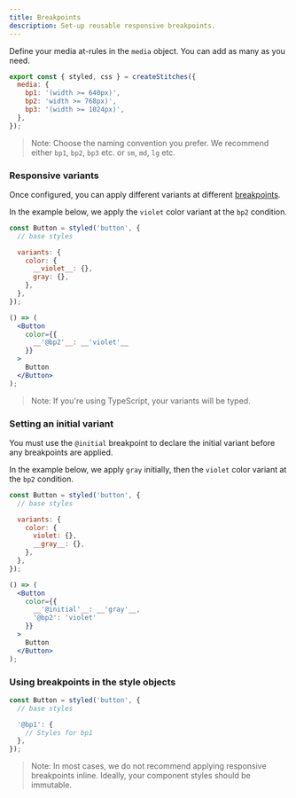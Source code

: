 ```yaml
---
title: Breakpoints
description: Set-up reusable responsive breakpoints.
---
```


Define your media at-rules in the `media` object. You can add as many as you need.

```jsx line=2-6
export const { styled, css } = createStitches({
  media: {
    bp1: '(width >= 640px)',
    bp2: 'width >= 768px)',
    bp3: '(width >= 1024px)',
  },
});
```

> Note: Choose the naming convention you prefer. We recommend either <Code>bp1</Code>, <Code>bp2</Code>, <Code>bp3</Code> etc. or <Code>sm</Code>, <Code>md</Code>, <Code>lg</Code> etc.

### Responsive variants

Once configured, you can apply different variants at different [breakpoints](/docs/breakpoints).

In the example below, we apply the `violet` color variant at the `bp2` condition.

```jsx line=4-9,12-16
const Button = styled('button', {
  // base styles

  variants: {
    color: {
      __violet__: {},
      gray: {},
    },
  },
});

() => (
  <Button
    color={{
      __'@bp2'__: __'violet'__
    }}
  >
    Button
  </Button>
);
```

> Note: If you're using TypeScript, your variants will be typed.

### Setting an initial variant

You must use the <Code>@initial</Code> breakpoint to declare the initial variant before any breakpoints are applied.

In the example below, we apply `gray` initially, then the `violet` color variant at the `bp2` condition.

```jsx line=4-9,12-16
const Button = styled('button', {
  // base styles

  variants: {
    color: {
      violet: {},
      __gray__: {},
    },
  },
});

() => (
  <Button
    color={{
      __'@initial'__: __'gray'__,
      '@bp2': 'violet'
    }}
  >
    Button
  </Button>
);
```

### Using breakpoints in the style objects

```jsx line=4-6
const Button = styled('button', {
  // base styles

  '@bp1': {
    // Styles for bp1
  },
});
```

> Note: In most cases, we do not recommend applying responsive breakpoints inline. Ideally, your component styles should be immutable.
